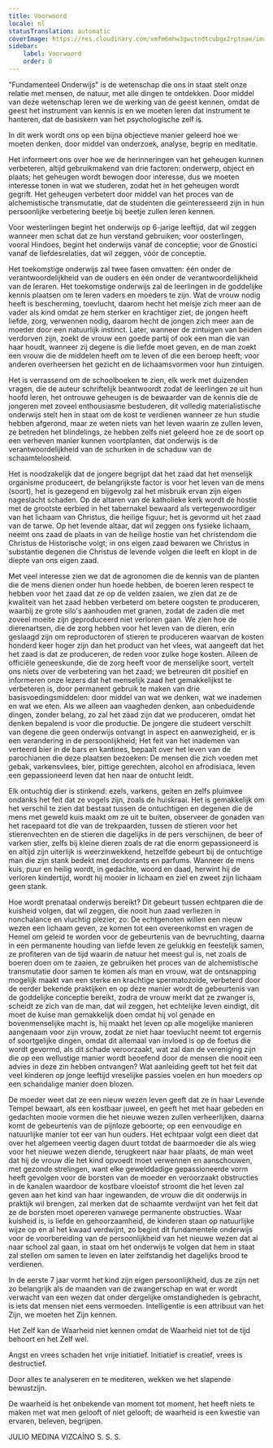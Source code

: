 ```yaml
---
title: Voorwoord
locale: nl
statusTranslation: automatic
coverImage: https://res.cloudinary.com/xmfm6mhw3gwctndtcubgx2rptnae/image/upload/v1740337243/small_cover_educacion_fundamental_a051170f1c.webp
sidebar:
    label: Voorwoord
    order: 0
---
```

"Fundamenteel Onderwijs" is de wetenschap die ons in staat stelt onze relatie met mensen, de natuur, met alle dingen te ontdekken. Door middel van deze wetenschap leren we de werking van de geest kennen, omdat de geest het instrument van kennis is en we moeten leren dat instrument te hanteren, dat de basiskern van het psychologische zelf is.

In dit werk wordt ons op een bijna objectieve manier geleerd hoe we moeten denken, door middel van onderzoek, analyse, begrip en meditatie.

Het informeert ons over hoe we de herinneringen van het geheugen kunnen verbeteren, altijd gebruikmakend van drie factoren: onderwerp, object en plaats; het geheugen wordt bewogen door interesse, dus we moeten interesse tonen in wat we studeren, zodat het in het geheugen wordt gegrift. Het geheugen verbetert door middel van het proces van de alchemistische transmutatie, dat de studenten die geïnteresseerd zijn in hun persoonlijke verbetering beetje bij beetje zullen leren kennen.

Voor westerlingen begint het onderwijs op 6-jarige leeftijd, dat wil zeggen wanneer men schat dat ze hun verstand gebruiken; voor oosterlingen, vooral Hindoes, begint het onderwijs vanaf de conceptie; voor de Gnostici vanaf de liefdesrelaties, dat wil zeggen, vóór de conceptie.

Het toekomstige onderwijs zal twee fasen omvatten: één onder de verantwoordelijkheid van de ouders en één onder de verantwoordelijkheid van de leraren. Het toekomstige onderwijs zal de leerlingen in de goddelijke kennis plaatsen om te leren vaders en moeders te zijn. Wat de vrouw nodig heeft is bescherming, toevlucht, daarom hecht het meisje zich meer aan de vader als kind omdat ze hem sterker en krachtiger ziet; de jongen heeft liefde, zorg, verwennen nodig, daarom hecht de jongen zich meer aan de moeder door een natuurlijk instinct. Later, wanneer de zintuigen van beiden verdorven zijn, zoekt de vrouw een goede partij of ook een man die van haar houdt, wanneer zij degene is die liefde moet geven, en de man zoekt een vrouw die de middelen heeft om te leven of die een beroep heeft; voor anderen overheersen het gezicht en de lichaamsvormen voor hun zintuigen.

Het is verrassend om de schoolboeken te zien, elk werk met duizenden vragen, die de auteur schriftelijk beantwoordt zodat de leerlingen ze uit hun hoofd leren, het ontrouwe geheugen is de bewaarder van de kennis die de jongeren met zoveel enthousiasme bestuderen, dit volledig materialistische onderwijs stelt hen in staat om de kost te verdienen wanneer ze hun studie hebben afgerond, maar ze weten niets van het leven waarin ze zullen leven, ze betreden het blindelings, ze hebben zelfs niet geleerd hoe ze de soort op een verheven manier kunnen voortplanten, dat onderwijs is de verantwoordelijkheid van de schurken in de schaduw van de schaamteloosheid.

Het is noodzakelijk dat de jongere begrijpt dat het zaad dat het menselijk organisme produceert, de belangrijkste factor is voor het leven van de mens (soort), het is gezegend en bijgevolg zal het misbruik ervan zijn eigen nageslacht schaden. Op de altaren van de katholieke kerk wordt de hostie met de grootste eerbied in het tabernakel bewaard als vertegenwoordiger van het lichaam van Christus, die heilige figuur; het is gevormd uit het zaad van de tarwe. Op het levende altaar, dat wil zeggen ons fysieke lichaam, neemt ons zaad de plaats in van de heilige hostie van het christendom die Christus de Historische volgt; in ons eigen zaad bewaren we Christus in substantie degenen die Christus de levende volgen die leeft en klopt in de diepte van ons eigen zaad.

Met veel interesse zien we dat de agronomen die de kennis van de planten die de mens dienen onder hun hoede hebben, de boeren leren respect te hebben voor het zaad dat ze op de velden zaaien, we zien dat ze de kwaliteit van het zaad hebben verbeterd om betere oogsten te produceren, waarbij ze grote silo's aanhouden met granen, zodat de zaden die met zoveel moeite zijn geproduceerd niet verloren gaan. We zien hoe de dierenartsen, die de zorg hebben voor het leven van de dieren, erin geslaagd zijn om reproductoren of stieren te produceren waarvan de kosten honderd keer hoger zijn dan het product van het vlees, wat aangeeft dat het het zaad is dat ze produceren, de reden voor zulke hoge kosten. Alleen de officiële geneeskunde, die de zorg heeft voor de menselijke soort, vertelt ons niets over de verbetering van het zaad; we betreuren dit positief en informeren onze lezers dat het menselijk zaad het gemakkelijkst te verbeteren is, door permanent gebruik te maken van drie basisvoedingsmiddelen: door middel van wat we denken, wat we inademen en wat we eten. Als we alleen aan vaagheden denken, aan onbeduidende dingen, zonder belang, zo zal het zaad zijn dat we produceren, omdat het denken bepalend is voor die productie. De jongere die studeert verschilt van degene die geen onderwijs ontvangt in aspect en aanwezigheid, er is een verandering in de persoonlijkheid; Het feit van het inademen van verteerd bier in de bars en kantines, bepaalt over het leven van de parochianen die deze plaatsen bezoeken: De mensen die zich voeden met gebak, varkensvlees, bier, pittige gerechten, alcohol en afrodisiaca, leven een gepassioneerd leven dat hen naar de ontucht leidt.

Elk ontuchtig dier is stinkend: ezels, varkens, geiten en zelfs pluimvee ondanks het feit dat ze vogels zijn, zoals de huiskraai. Het is gemakkelijk om het verschil te zien dat bestaat tussen de ontuchtigen en degenen die de mens met geweld kuis maakt om ze uit te buiten, observeer de gonaden van het racepaard tot die van de trekpaarden, tussen de stieren voor het stierenvechten en de stieren die dagelijks in de pers verschijnen, de beer of varken stier, zelfs bij kleine dieren zoals de rat die enorm gepassioneerd is en altijd zijn uiterlijk is weerzinwekkend, hetzelfde gebeurt bij de ontuchtige man die zijn stank bedekt met deodorants en parfums. Wanneer de mens kuis, puur en heilig wordt, in gedachte, woord en daad, herwint hij de verloren kindertijd, wordt hij mooier in lichaam en ziel en zweet zijn lichaam geen stank.

Hoe wordt prenataal onderwijs bereikt? Dit gebeurt tussen echtparen die de kuisheid volgen, dat wil zeggen, die nooit hun zaad verliezen in nonchalance en vluchtig plezier, zo: De echtgenoten willen een nieuw wezen een lichaam geven, ze komen tot een overeenkomst en vragen de Hemel om geleid te worden voor de gebeurtenis van de bevruchting, daarna in een permanente houding van liefde leven ze gelukkig en feestelijk samen, ze profiteren van de tijd waarin de natuur het meest gul is, net zoals de boeren doen om te zaaien, ze gebruiken het proces van de alchemistische transmutatie door samen te komen als man en vrouw, wat de ontsnapping mogelijk maakt van een sterke en krachtige spermatozoïde, verbeterd door de eerder bekende praktijken en op deze manier wordt de gebeurtenis van de goddelijke conceptie bereikt, zodra de vrouw merkt dat ze zwanger is, scheidt ze zich van de man, dat wil zeggen, het echtelijke leven eindigt, dit moet de kuise man gemakkelijk doen omdat hij vol genade en bovenmenselijke macht is, hij maakt het leven op alle mogelijke manieren aangenaam voor zijn vrouw, zodat ze niet haar toevlucht neemt tot ergernis of soortgelijke dingen, omdat dit allemaal van invloed is op de foetus die wordt gevormd, als dit schade veroorzaakt, wat zal dan de vereniging zijn die op een wellustige manier wordt beoefend door de mensen die nooit een advies in deze zin hebben ontvangen? Wat aanleiding geeft tot het feit dat veel kinderen op jonge leeftijd vreselijke passies voelen en hun moeders op een schandalige manier doen blozen.

De moeder weet dat ze een nieuw wezen leven geeft dat ze in haar Levende Tempel bewaart, als een kostbaar juweel, en geeft het met haar gebeden en gedachten mooie vormen die het nieuwe wezen zullen verheerlijken, daarna komt de gebeurtenis van de pijnloze geboorte; op een eenvoudige en natuurlijke manier tot eer van hun ouders. Het echtpaar volgt een dieet dat over het algemeen veertig dagen duurt totdat de baarmoeder die als wieg voor het nieuwe wezen diende, terugkeert naar haar plaats, de man weet dat hij de vrouw die het kind opvoedt moet verwennen en aanschouwen, met gezonde strelingen, want elke gewelddadige gepassioneerde vorm heeft gevolgen voor de borsten van de moeder en veroorzaakt obstructies in de kanalen waardoor de kostbare vloeistof stroomt die het leven zal geven aan het kind van haar ingewanden, de vrouw die dit onderwijs in praktijk wil brengen, zal merken dat de schaamte verdwijnt van het feit dat ze de borsten moet opereren vanwege permanente obstructies. Waar kuisheid is, is liefde en gehoorzaamheid, de kinderen staan op natuurlijke wijze op en al het kwaad verdwijnt, zo begint dit fundamentele onderwijs voor de voorbereiding van de persoonlijkheid van het nieuwe wezen dat al naar school zal gaan, in staat om het onderwijs te volgen dat hem in staat zal stellen om samen te leven en later zelfstandig het dagelijks brood te verdienen.

In de eerste 7 jaar vormt het kind zijn eigen persoonlijkheid, dus ze zijn net zo belangrijk als de maanden van de zwangerschap en wat er wordt verwacht van een wezen dat onder dergelijke omstandigheden is gebracht, is iets dat mensen niet eens vermoeden. Intelligentie is een attribuut van het Zijn, we moeten het Zijn kennen.

Het Zelf kan de Waarheid niet kennen omdat de Waarheid niet tot de tijd behoort en het Zelf wel.

Angst en vrees schaden het vrije initiatief. Initiatief is creatief, vrees is destructief.

Door alles te analyseren en te mediteren, wekken we het slapende bewustzijn.

De waarheid is het onbekende van moment tot moment, het heeft niets te maken met wat men gelooft of niet gelooft; de waarheid is een kwestie van ervaren, beleven, begrijpen.

JULIO MEDINA VIZCAÍNO
S. S. S.

